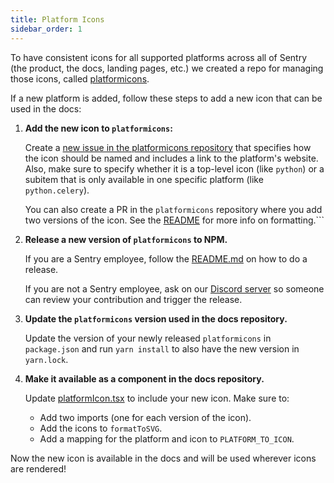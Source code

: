 ```yaml
---
title: Platform Icons
sidebar_order: 1
---
```


To have consistent icons for all supported platforms across all of Sentry (the product, the docs, landing pages, etc.) we created a repo for managing those icons, called [platformicons](https://github.com/getsentry/platformicons).

If a new platform is added, follow these steps to add a new icon that can be used in the docs:

1. **Add the new icon to `platformicons`:**

    Create a [new issue in the platformicons repository](https://github.com/getsentry/platformicons/issues) that specifies how the icon should be named and includes a link to the platform's website. Also, make sure to specify whether it is a top-level icon (like `python`) or a subitem that is only available in one specific platform (like `python.celery`).

    You can also create a PR in the `platformicons` repository where you add two versions of the icon. See the [README](https://github.com/getsentry/platformicons) for more info on formatting.```

2. **Release a new version of `platformicons` to NPM.**

    If you are a Sentry employee, follow the [README.md](https://github.com/getsentry/platformicons) on how to do a release.

    If you are not a Sentry employee, ask on our [Discord server](https://discord.com/invite/Ww9hbqr) so someone can review your contribution and trigger the release.

3. **Update the `platformicons` version used in the docs repository.**

    Update the version of your newly released `platformicons` in `package.json` and run `yarn install` to also have the new version in `yarn.lock`.

4. **Make it available as a component in the docs repository.**

    Update [platformIcon.tsx](https://github.com/getsentry/sentry-docs/blob/master/src/components/platformIcon.tsx) to include your new icon. Make sure to:

    - Add two imports (one for each version of the icon).
    - Add the icons to `formatToSVG`.
    - Add a mapping for the platform and icon to `PLATFORM_TO_ICON`.

Now the new icon is available in the docs and will be used wherever icons are rendered!
